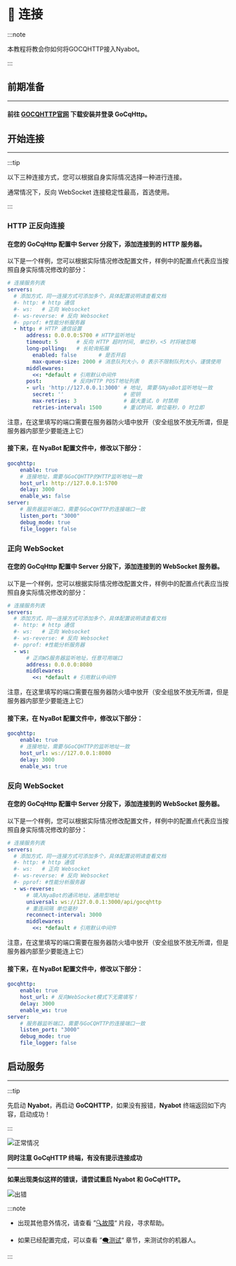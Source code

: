 # 🔗 连接

:::note

本教程将教会你如何将GOCQHTTP接入Nyabot。

:::

## 前期准备

-----

#### 前往 [GOCQHTTP官网](https://docs.go-cqhttp.org/guide/quick_start.html#%E5%9F%BA%E7%A1%80%E6%95%99%E7%A8%8B) 下载安装并登录 GoCqHttp。

## 开始连接

-----

:::tip

以下三种连接方式，您可以根据自身实际情况选择一种进行连接。

通常情况下，反向 WebSocket 连接稳定性最高，首选使用。

:::

### HTTP 正反向连接

#### 在您的 GoCqHttp 配置中 Server 分段下，添加连接到的 HTTP 服务器。

以下是一个样例，您可以根据实际情况修改配置文件，样例中的配置点代表应当按照自身实际情况修改的部分：

```yaml
# 连接服务列表
servers:
  # 添加方式，同一连接方式可添加多个，具体配置说明请查看文档
  #- http: # http 通信
  #- ws:   # 正向 Websocket
  #- ws-reverse: # 反向 Websocket
  #- pprof: #性能分析服务器
  - http: # HTTP 通信设置
      address: 0.0.0.0:5700 # HTTP监听地址
      timeout: 5      # 反向 HTTP 超时时间, 单位秒，<5 时将被忽略
      long-polling:   # 长轮询拓展
        enabled: false       # 是否开启
        max-queue-size: 2000 # 消息队列大小，0 表示不限制队列大小，谨慎使用
      middlewares:
        <<: *default # 引用默认中间件
      post:          # 反向HTTP POST地址列表
      - url: 'http://127.0.0.1:3000' # 地址, 需要与NyaBot监听地址一致
        secret: ''                   # 密钥
        max-retries: 3               # 最大重试，0 时禁用
        retries-interval: 1500       # 重试时间，单位毫秒，0 时立即
```

注意，在这里填写的端口需要在服务器防火墙中放开（安全组放不放无所谓，但是服务器内部至少要能连上它）

#### 接下来，在 NyaBot 配置文件中，修改以下部分：

```yaml
gocqhttp:
    enable: true
    # 连接地址，需要与GoCQHTTP的HTTP监听地址一致
    host_url: http://127.0.0.1:5700
    delay: 3000
    enable_ws: false
server:
    # 服务器监听端口，需要与GoCQHTTP的连接端口一致
    listen_port: "3000"
    debug_mode: true
    file_logger: false
```

### 正向 WebSocket

#### 在您的 GoCqHttp 配置中 Server 分段下，添加连接到的 WebSocket 服务器。

以下是一个样例，您可以根据实际情况修改配置文件，样例中的配置点代表应当按照自身实际情况修改的部分：

```yaml
# 连接服务列表
servers:
  # 添加方式，同一连接方式可添加多个，具体配置说明请查看文档
  #- http: # http 通信
  #- ws:   # 正向 Websocket
  #- ws-reverse: # 反向 Websocket
  #- pprof: #性能分析服务器
  - ws:
      # 正向WS服务器监听地址，任意可用端口
      address: 0.0.0.0:8080
      middlewares:
        <<: *default # 引用默认中间件
```

注意，在这里填写的端口需要在服务器防火墙中放开（安全组放不放无所谓，但是服务器内部至少要能连上它）

#### 接下来，在 NyaBot 配置文件中，修改以下部分：

```yaml
gocqhttp:
    enable: true
    # 连接地址，需要与GoCQHTTP的监听地址一致
    host_url: ws://127.0.0.1:8080
    delay: 3000
    enable_ws: true
```

### 反向 WebSocket

#### 在您的 GoCqHttp 配置中 Server 分段下，添加连接到的 WebSocket 服务器。

以下是一个样例，您可以根据实际情况修改配置文件，样例中的配置点代表应当按照自身实际情况修改的部分：

```yaml
# 连接服务列表
servers:
  # 添加方式，同一连接方式可添加多个，具体配置说明请查看文档
  #- http: # http 通信
  #- ws:   # 正向 Websocket
  #- ws-reverse: # 反向 Websocket
  #- pprof: #性能分析服务器
  - ws-reverse:
      # 填入NyaBot的通讯地址，通用型地址
      universal: ws://127.0.0.1:3000/api/gocqhttp
      # 重连间隔 单位毫秒
      reconnect-interval: 3000
      middlewares:
        <<: *default # 引用默认中间件

```

注意，在这里填写的端口需要在服务器防火墙中放开（安全组放不放无所谓，但是服务器内部至少要能连上它）

#### 接下来，在 NyaBot 配置文件中，修改以下部分：

```yaml
gocqhttp:
    enable: true
    host_url: # 反向WebSocket模式下无需填写！
    delay: 3000
    enable_ws: true
server:
    # 服务器监听端口，需要与GoCQHTTP的连接端口一致
    listen_port: "3000"
    debug_mode: true
    file_logger: false
```

## 启动服务

-----

:::tip

先启动 **Nyabot**，再启动 **GoCQHTTP**，如果没有报错，**Nyabot** 终端返回如下内容，启动成功！

:::

![正常情况](https://i.328888.xyz/2023/04/22/i5RxSd.png)

**同时注意 GoCqHTTP 终端，有没有提示连接成功**

-----

**如果出现类似这样的错误，请尝试重启 Nyabot 和 GoCqHTTP。**

![出错](https://i.328888.xyz/2023/04/22/i5RpKo.png)

:::note

- 出现其他意外情况，请查看 ”[🔍故障](/docs/guide/troubleshoot)“ 片段，寻求帮助。

- 如果已经配置完成，可以查看 ”[🗨️测试](/docs/guide/gocqhttp-test)“ 章节，来测试你的机器人。

:::

